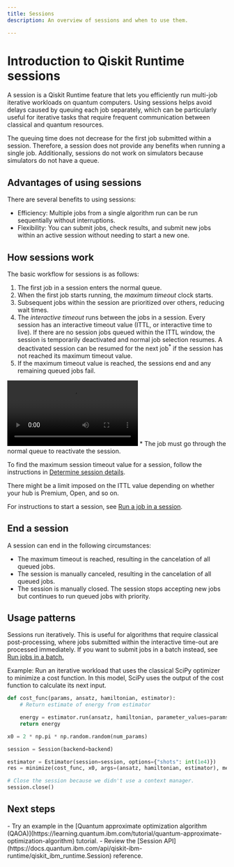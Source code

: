 ```yaml
---
title: Sessions
description: An overview of sessions and when to use them. 

---
```


# Introduction to Qiskit Runtime sessions

A session is a Qiskit Runtime feature that lets you efficiently run multi-job iterative workloads on quantum computers. Using sessions helps avoid delays caused by queuing each job separately, which can be particularly useful for iterative tasks that require frequent communication between classical and quantum resources.

<Admonition type="note">
The queuing time does not decrease for the first job submitted within a session. Therefore, a session does not provide any benefits when running a single job. Additionally, sessions do not work on simulators because simulators do not have a queue.
</Admonition>

## Advantages of using sessions

There are several benefits to using sessions:

- Efficiency: Multiple jobs from a single algorithm run can be run sequentially without interruptions.
- Flexibility: You can submit jobs, check results, and submit new jobs within an active session without needing to start a new one.

## How sessions work

The basic workflow for sessions is as follows:

1. The first job in a session enters the normal queue. 
2. When the first job starts running, the _maximum timeout_ clock starts. 
2. Subsequent jobs within the session are prioritized over others, reducing wait times.
3. The _interactive timeout_ runs between the jobs in a session. Every session has an interactive timeout value (ITTL, or interactive time to live). If there are no session jobs queued within the ITTL window, the session is temporarily deactivated and normal job selection resumes. A deactivated session can be resumed for the next job<sup>*</sup> if the session has not reached its maximum timeout value.
3. If the maximum timeout value is reached, the sessions end and any remaining queued jobs fail.

<video title="A line of users is shown. The one in the current session becomes larger than the rest and has rotating arrows around them, indicating that they are the priority. Boxes (jobs) are seen being sent to the QPU (represented by a chandelier) from the current user. Other users begin to pop up during the animation and their jobs appear beneath them as they wait for the prioritized user's session to end. A progress bar appears above the prioritized user to represent the interactive TTL. After the prioritized user's session finishes, the line moves ahead toward the system, and the next person's jobs can begin processing." className="max-w-auto h-auto" controls>
  <source src="/videos/run/sessions/demo.mp4" type="video/mp4"></source>
</video>

<Admonition type="note">
* The job must go through the normal queue to reactivate the session.
</Admonition>

To find the maximum session timeout value for a session, follow the instructions in [Determine session details](run-jobs-in-session#session-details).

<Admonition type="note">
    There might be a limit imposed on the ITTL value depending on whether your hub is Premium, Open, and so on. 
</Admonition>

For instructions to start a session, see [Run a job in a session](run-jobs-in-session).

<span id="ends"></span>
## End a session

A session can end in the following circumstances: 

* The maximum timeout is reached, resulting in the cancelation of all queued jobs. 
* The session is manually canceled, resulting in the cancelation of all queued jobs.
* The session is manually closed.  The session stops accepting new jobs but continues to run queued jobs with priority.

## Usage patterns

Sessions run iteratively.  This is useful for algorithms that require classical post-processing, where jobs submitted within the interactive time-out are processed immediately. If you want to submit jobs in a batch instead, see [Run jobs in a batch.](run-jobs-batch)

Example: Run an iterative workload that uses the classical SciPy optimizer to minimize a cost function. In this model, SciPy uses the output of the cost function to calculate its next input.

```python
def cost_func(params, ansatz, hamiltonian, estimator):
    # Return estimate of energy from estimator

    energy = estimator.run(ansatz, hamiltonian, parameter_values=params).result().values[0]
    return energy

x0 = 2 * np.pi * np.random.random(num_params)

session = Session(backend=backend)

estimator = Estimator(session=session, options={"shots": int(1e4)})
res = minimize(cost_func, x0, args=(ansatz, hamiltonian, estimator), method="cobyla")

# Close the session because we didn't use a context manager.
session.close()
```

## Next steps

<Admonition type="tip" title="Recommendations">
  - Try an example in the [Quantum approximate optimization algorithm (QAOA)](https://learning.quantum.ibm.com/tutorial/quantum-approximate-optimization-algorithm) tutorial. 
  - Review the [Session API](https://docs.quantum.ibm.com/api/qiskit-ibm-runtime/qiskit_ibm_runtime.Session) reference.
</Admonition>